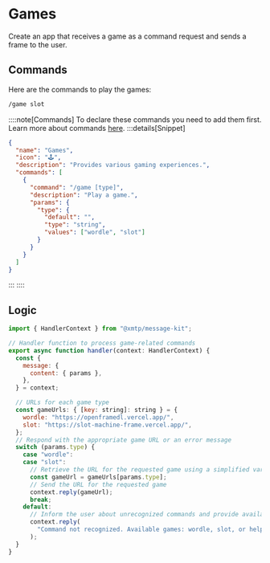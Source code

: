 # Games

Create an app that receives a game as a command request and sends a frame to the user.

## Commands

Here are the commands to play the games:

```bash [cmd]
/game slot
```

::::note[Commands]
To declare these commands you need to add them first. Learn more about commands [here](/concepts/commands).
:::details[Snippet]

```json
{
  "name": "Games",
  "icon": "🕹️",
  "description": "Provides various gaming experiences.",
  "commands": [
    {
      "command": "/game [type]",
      "description": "Play a game.",
      "params": {
        "type": {
          "default": "",
          "type": "string",
          "values": ["wordle", "slot"]
        }
      }
    }
  ]
}
```

:::
::::

## Logic

```jsx [src/handler/games.ts]
import { HandlerContext } from "@xmtp/message-kit";

// Handler function to process game-related commands
export async function handler(context: HandlerContext) {
  const {
    message: {
      content: { params },
    },
  } = context;

  // URLs for each game type
  const gameUrls: { [key: string]: string } = {
    wordle: "https://openframedl.vercel.app/",
    slot: "https://slot-machine-frame.vercel.app/",
  };
  // Respond with the appropriate game URL or an error message
  switch (params.type) {
    case "wordle":
    case "slot":
      // Retrieve the URL for the requested game using a simplified variable assignment
      const gameUrl = gameUrls[params.type];
      // Send the URL for the requested game
      context.reply(gameUrl);
      break;
    default:
      // Inform the user about unrecognized commands and provide available options
      context.reply(
        "Command not recognized. Available games: wordle, slot, or help.",
      );
  }
}
```
